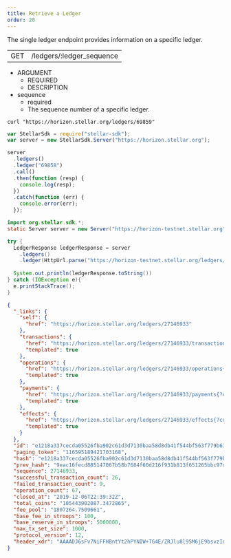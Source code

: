 ```yaml
---
title: Retrieve a Ledger
order: 20
---
```



The single ledger endpoint provides information on a specific ledger.

<Endpoint>

|     |                           |
| --- | ------------------------- |
| GET | /ledgers/:ledger_sequence |

</Endpoint>

<AttributeTable>

- ARGUMENT
  - REQUIRED
  - DESCRIPTION
- sequence
  - required
  - The sequence number of a specific ledger.

</AttributeTable>

<CodeExample title="Example Request">

```curl
curl "https://horizon.stellar.org/ledgers/69859"
```

```js
var StellarSdk = require("stellar-sdk");
var server = new StellarSdk.Server("https://horizon.stellar.org");

server
  .ledgers()
  .ledger("69858")
  .call()
  .then(function (resp) {
    console.log(resp);
  })
  .catch(function (err) {
    console.error(err);
  });
```

```java
import org.stellar.sdk.*;
static Server server = new Server("https://horizon-testnet.stellar.org");

try {
  LedgerResponse ledgerResponse = server
    .ledgers()
    .ledger(HttpUrl.parse("https://horizon-testnet.stellar.org/ledgers/69858"));
  
  System.out.println(ledgerResponse.toString())
} catch (IOException e){
  e.printStackTrace();
}
```

</CodeExample>

<ExampleResponse title="Example Response">

```json
{
  "_links": {
    "self": {
      "href": "https://horizon.stellar.org/ledgers/27146933"
    },
    "transactions": {
      "href": "https://horizon.stellar.org/ledgers/27146933/transactions{?cursor,limit,order}",
      "templated": true
    },
    "operations": {
      "href": "https://horizon.stellar.org/ledgers/27146933/operations{?cursor,limit,order}",
      "templated": true
    },
    "payments": {
      "href": "https://horizon.stellar.org/ledgers/27146933/payments{?cursor,limit,order}",
      "templated": true
    },
    "effects": {
      "href": "https://horizon.stellar.org/ledgers/27146933/effects{?cursor,limit,order}",
      "templated": true
    }
  },
  "id": "e1218a337cecda05526fba902c61d3d7130baa58d8db41f544bf563f779b6329",
  "paging_token": "116595189421703168",
  "hash": "e1218a337cecda05526fba902c61d3d7130baa58d8db41f544bf563f779b6329",
  "prev_hash": "9eac16fecd885147067b58b7684f60d216f931b813f651265bbc97de4cea313d",
  "sequence": 27146933,
  "successful_transaction_count": 26,
  "failed_transaction_count": 9,
  "operation_count": 67,
  "closed_at": "2019-12-06T22:39:32Z",
  "total_coins": "105443902087.3472865",
  "fee_pool": "1807264.7509661",
  "base_fee_in_stroops": 100,
  "base_reserve_in_stroops": 5000000,
  "max_tx_set_size": 1000,
  "protocol_version": 12,
  "header_xdr": "AAAADJ6sFv7NiFFHBntYt2hPYNIW+TG4E/ZRJlu8l95M6jE9bsvzId+Gtul2mNMW4UZQ+KqSb/nbN8F1CTxAfQsyUy8AAAAAXerYpAAAAAAAAAAAXQNpS8daKGZUeY5quYUcIiJZBMB7LiLsZJsEx9qw79fx99Bu/lk+sIePNUNcuOC2euthzfhLuWJ1nZBuoQFDjgGeOrUOoh6z7HlbYQAAEG/dvCadAAABFgAAAAAIOwAqAAAAZABMS0AAAAPooSNtHXJNJKKWlBtgkAM1LBxzlzYjIlS0xwpjP+uCi76fQj59wgTy0+xtx7O1qTb+W6zcI2zWZnrUU/8v8RZHFBfoo20QYKh95+wWr348yZAexZpdrjhyCxbChxlVTZOX6nZfIgcYBMnZRkOTCLdPO76yeqpDhqu9KrPe3YPTO3wAAAAA"
}
```

</ExampleResponse>
